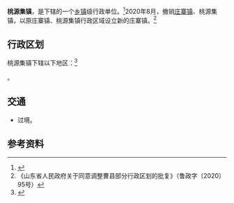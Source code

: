 {{中国乡级行政区|37/17/21/104/000
| 电话区号 = 530
}}

'''桃源集镇'''，是{{PRC admin/fullname|37/17/21/104/000|3}}下辖的一个[[乡镇|乡镇]]级行政单位。<ref>{{PRC admin/ref sgc|{{PRC admin/parent|37/17/21/104/000}}}}</ref>2020年8月，撤销[[庄寨镇|庄寨镇]]、桃源集镇，以原庄寨镇、桃源集镇行政区域设立新的庄寨镇。<ref>《山东省人民政府关于同意调整曹县部分行政区划的批复》（鲁政字〔2020〕95号）</ref>

== 行政区划 ==

桃源集镇下辖以下地区：<ref>{{PRC admin/ref sgc|37/17/21/104/000}}</ref>

{{PRC admin/children|37/17/21/104/000}}。

== 交通 ==
* {{中国国道名|240}}过境。

== 参考资料 ==
{{reflist}}

{{PRC admin/navcat|37/17/21/104/000}}